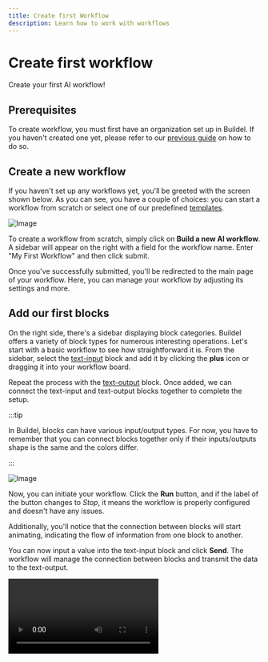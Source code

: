```yaml
---
title: Create first Workflow
description: Learn how to work with workflows
---
```



# Create first workflow

Create your first AI workflow!

## Prerequisites

To create workflow, you must first have an organization set up in Buildel. If you haven't created one yet, please refer to our [previous guide](01-first-organization.mdx) on how to do so.

## Create a new workflow

If you haven't set up any workflows yet, you'll be greeted with the screen shown below. As you can see, you have a couple of choices: you can start a workflow from scratch or select one of our predefined [templates](/docs/category/templates).

![Image](/mdx-assets/guides/create-first-workflow/workflow-list.webp)

To create a workflow from scratch, simply click on **Build a new AI workflow**. A sidebar will appear on the right with a field for the workflow name. Enter "My First Workflow" and then click submit.

Once you've successfully submitted, you'll be redirected to the main page of your workflow. Here, you can manage your workflow by adjusting its settings and more.

## Add our first blocks

On the right side, there's a sidebar displaying block categories. Buildel offers a variety of block types for numerous interesting operations.
Let's start with a basic workflow to see how straightforward it is. From the sidebar, select the [text-input](/docs/blocks/text-input.mdx) block and add it by clicking the **plus** icon or dragging it into your workflow board.

Repeat the process with the [text-output](/docs/blocks/text-output.mdx) block. Once added, we can connect the text-input and text-output blocks together to complete the setup.

:::tip

In Buildel, blocks can have various input/output types. For now, you have to remember that you can connect blocks together only if their inputs/outputs shape is the same and the colors differ.

:::


![Image](/mdx-assets/guides/create-first-workflow/add-input-output.webp)

Now, you can initiate your workflow. Click the **Run** button, and if the label of the button changes to *Stop*, it means the workflow is properly configured and doesn't have any issues.

Additionally, you'll notice that the connection between blocks will start animating, indicating the flow of information from one block to another.

You can now input a value into the text-input block and click **Send**. The workflow will manage the connection between blocks and transmit the data to the text-output.

<Video type="video/webm"  src="/mdx-assets/guides/create-first-workflow/run-simple-workflow.webm"/>


Cool, right? You might think it's neat to see the blocks in action, but nothing extraordinary happened here. And you'd be right...

Let's change that and add some AI magic to our first workflow...


## Add LLM to our workflow!

Find the [chat](/docs/blocks/chat.mdx) block in the sidebar and add it between the two blocks you've already placed. You might notice the chat block has more input/output types, but we'll delve into that later.

![Image](/mdx-assets/guides/create-first-workflow/llm-block.webp)

If you try to run the workflow immediately, you'll encounter an error message in the top-right corner indicating that the workflow has errors and cannot be run.
This is accurate. As you'll observe, the chat block has several errors that need to be resolved before we can proceed...

To do so, click on the gear icon on the chat block. This action will open the sidebar with the block's configuration options.


:::note

There is a lot of options that might seem overwhelming at first. For now, let's concentrate only on the essential settings that are crucial for getting the workflow working.

:::

<Video type="video/webm" src="/mdx-assets/guides/create-first-workflow/configure-llm.webm"/>

The first step we took was to add the API Key. Since we're using the OpenAI model, specifically **GPT-3.5 Turbo Preview**, we needed to add our OpenAI API Key to Buildel and select it in this configuration.

:::tip

In Buildel, you can easily switch between LLM models from different providers. The only requirement is to provide the API Key obtained from the chosen provider. We talk more about it [here](/docs/secrets).

:::

Next, we filled out the **System Message**, which you can consider for now as instructions for the Chat. It tells the Chat how to react or interpret user prompts.

Lastly, we have the **Prompt Template**. In this section, you can either type your questions directly to the chat or, like we demonstrated in the video, choose from the text inputs connected to the chat.
The editor will suggest available inputs as you start typing.


:::note

Take note that the format for providing input to the chat prompt template is simply the name of the block followed by the name of the output, like this: *name_of_the_block:name_of_the_output*.

:::
:::tip

Try to remove the connection between text-input and chat block. The color in the prompt-template editor will change to red if the chat block does not have that input connected.

:::

## Try it out!

Now, let's go ahead and run our workflow.

<Video type="video/webm" src="/mdx-assets/guides/create-first-workflow/run-llm-workflow.webm"/>

Cool, right? With just a few clicks, you've created your first fully working AI assistant that can now be [used](/docs/interfaces.mdx) in your applications. I encourage you to play around with the configuration and see how the chat functions.

For more useful information about the chat block, check out [here](/docs/blocks/chat.mdx).


